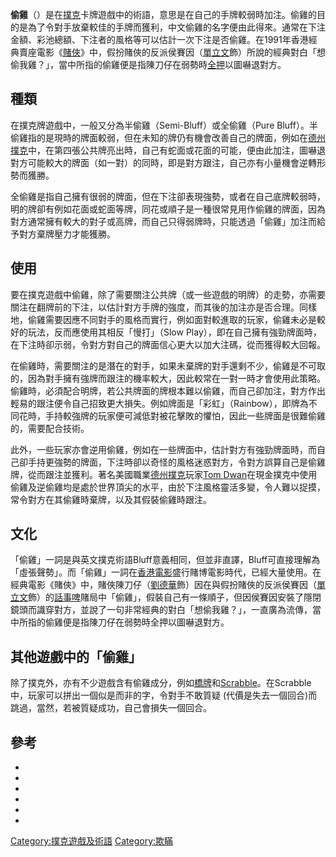 '''偷雞'''（{{lang-en|Bluff}}）是在[[撲克|撲克]]卡牌遊戲中的術語，意思是在自己的手牌較弱時加注。偷雞的目的是為了令對手放棄較佳的手牌而獲利，中文偷雞的名字便由此得來。通常在下注金額、彩池總額、下注者的風格等可以估計一次下注是否偷雞。在1991年香港經典賣座電影《[[賭俠|賭俠]]》中，假扮賭俠的反派侯賽因（[[單立文|單立文]]飾）所說的經典對白「想偷我雞？」，當中所指的偷雞便是指陳刀仔在弱勢時[[全押|全押]]以圖嚇退對方。

==種類==
在撲克牌遊戲中，一般又分為半偷雞（Semi-Bluff）或全偷雞（Pure Bluff）。半偷雞指的是現時的牌面較弱，但在未知的牌仍有機會改善自己的牌面，例如在[[德州撲克|德州撲克]]中，在第四張公共牌亮出時，自己有蛇面或花面的可能，便由此加注，圖嚇退對方可能較大的牌面（如一對）的同時，即是對方跟注，自己亦有小量機會逆轉形勢而獲勝。

全偷雞是指自己擁有很弱的牌面，但在下注卻表現強勢，或者在自己底牌較弱時，明的牌卻有例如花面或蛇面等牌，同花或順子是一種很常見用作偷雞的牌面，因為對方通常擁有較大的對子或高牌，而自己只得弱牌時，只能透過「偷雞」加注而給予對方棄牌壓力才能獲勝。

==使用==
要在撲克遊戲中偷雞，除了需要關注公共牌（或一些遊戲的明牌）的走勢，亦需要關注在翻牌前的下注，以估計對方手牌的強度，而其後的加注亦是否合理。同樣地，偷雞需要因應不同對手的風格而實行，例如面對較進取的玩家，偷雞未必是較好的玩法，反而應使用其相反「慢打」（Slow Play），即在自己擁有強勁牌面時，在下注時卻示弱，令對方對自己的牌面信心更大以加大注碼，從而獲得較大回報。

在偷雞時，需要關注的是潛在的對手，如果未棄牌的對手還剩不少，偷雞是不可取的，因為對手擁有強牌而跟注的機率較大，因此較常在一對一時才會使用此策略。偷雞時，必須配合明牌，若公共牌面的牌根本難以偷雞，而自己卻加注，對方作出輕易的跟注便令自己招致更大損失。例如牌面是「彩虹」（Rainbow），即牌為不同花時，手持較強牌的玩家便可減低對被花擊敗的懼怕，因此一些牌面是很難偷雞的，需要配合技術。

此外，一些玩家亦會逆用偷雞，例如在一些牌面中，估計對方有強勁牌面時，而自己卻手持更強勢的牌面，下注時卻以奇怪的風格迷惑對方，令對方誤算自己是偷雞牌，從而跟注並獲利。著名美國職業[[德州撲克|德州撲克]]玩家[[Tom_Dwan|Tom Dwan]]在現金撲克中使用偷雞及逆偷雞均是處於世界頂尖的水平，由於下注風格靈活多變，令人難以捉摸，常令對方在其偷雞時棄牌，以及其假裝偷雞時跟注。

==文化==
「偷雞」一詞是與英文撲克術語Bluff意義相同，但並非直譯，Bluff可直接理解為「虛張聲勢」。而「偷雞」一詞在[[香港電影|香港電影]]盛行賭博電影時代，已經大量使用。在經典電影《賭俠》中，賭俠陳刀仔（[[劉德華|劉德華]]飾）因在與假扮賭俠的反派侯賽因（[[單立文|單立文]]飾）的[[話事啤|話事啤]]賭局中「偷雞」，假裝自己有一條順子，但因侯賽因安裝了隱閉鏡頭而識穿對方，並說了一句非常經典的對白「想偷我雞？」，一直廣為流傳，當中所指的偷雞便是指陳刀仔在弱勢時全押以圖嚇退對方。

==其他遊戲中的「偷雞」==
除了撲克外，亦有不少遊戲含有偷雞成分，例如[[橋牌|橋牌]]和[[Scrabble|Scrabble]]。在Scrabble中，玩家可以拼出一個似是而非的字，令對手不敢質疑 (代價是失去一個回合)而跳過，當然，若被質疑成功，自己會損失一個回合。

==參考==
* {{cite book | title = The Theory of Poker | author = [[David_Sklansky|David Sklansky]] | publisher = [[Two_Plus_Two_Publishing|Two Plus Two Publications]] | year = 1987 | isbn = 1-880685-00-0}}
* {{cite book | title = Tournament Poker for Advanced Players | author = [[David_Sklansky|David Sklansky]] | publisher = Two Plus Two Publications | year = 2001 | isbn = 1-880685-28-0}}
* {{cite book | title = Hold 'em Poker for Advanced Players | author = [[David_Sklansky|David Sklansky]] and [[Mason_Malmuth|Mason Malmuth]] | publisher = Two Plus Two Publications | year = 1988 | isbn = 1-880685-22-1}}
* {{cite book | title = Harrington on Hold'em: Expert Strategy For No-Limit Tournaments; Volume I: Strategic Play | author = [[Dan_Harrington|Dan Harrington]] and [[Bill_Robertie|Bill Robertie]] | year = 2004 | publisher = Two Plus Two Publications | isbn = 1-880685-33-7}}
* {{cite book | title = Harrington on Hold'em: Expert Strategy For No-Limit Tournaments; Volume II: The Endgame | author = [[Dan_Harrington|Dan Harrington]] and [[Bill_Robertie|Bill Robertie]] | year = 2005 | publisher = Two Plus Two Publications | isbn = 1-880685-35-3}}
* {{cite book | title = The Mathematics of Poker | author = [[Bill_Chen|Bill Chen]], Jerrod Ankenman}}

[[Category:撲克遊戲及術語|Category:撲克遊戲及術語]]
[[Category:欺瞞|Category:欺瞞]]